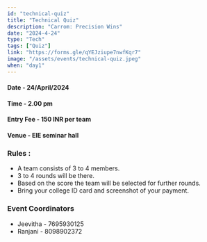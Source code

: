 ```yaml
---
id: "technical-quiz"
title: "Technical Quiz"
description: "Carrom: Precision Wins"
date: "2024-4-24"
type: "Tech" 
tags: ["Quiz"]
link: "https://forms.gle/qYEJziupe7nwfKqr7"
image: "/assets/events/technical-quiz.jpeg"
when: "day1"
---
```


<h4>Date - 24/April/2024</h4>
<h4>Time - 2.00 pm</h4>
<h4>Entry Fee - 150 INR per team</h4>
<h4>Venue - EIE seminar hall</h4>
<h3>Rules :</h3>

- A team consists of 3 to 4 members.  
- 3 to 4 rounds will be there.
- Based on the score the team will be selected for further rounds.
- Bring your college ID card and screenshot of your payment.




<h3>Event Coordinators</h3>

- Jeevitha - 7695930125
- Ranjani - 8098902372
